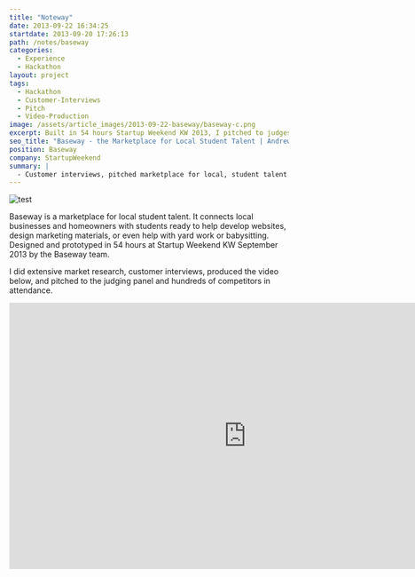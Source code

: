 ```yaml
---
title: "Noteway"
date: 2013-09-22 16:34:25
startdate: 2013-09-20 17:26:13
path: /notes/baseway
categories:
  - Experience
  - Hackathon
layout: project
tags:
  - Hackathon
  - Customer-Interviews
  - Pitch
  - Video-Production
image: /assets/article_images/2013-09-22-baseway/baseway-c.png
excerpt: Built in 54 hours Startup Weekend KW 2013, I pitched to judges, did customer interviews, and produced our demo video.
seo_title: "Baseway - the Marketplace for Local Student Talent | Andrew Paradi Alexander"
position: Baseway
company: StartupWeekend
summary: |
  - Customer interviews, pitched marketplace for local, student talent
---
```


![test](/img/andrew-fm.png)

Baseway is a marketplace for local student talent. It connects local businesses and homeowners with students ready to help develop websites, design marketing materials, or even help with yard work or babysitting. Designed and prototyped in 54 hours at Startup Weekend KW September 2013 by the Baseway team.

I did extensive market research, customer interviews, produced the video below, and pitched to the judging panel and hundreds of competitors in attendance.

<iframe
  width="853"
  height="480"
  src="https://www.youtube-nocookie.com/embed/H0gECQlxbtQ?rel=0&amp;showinfo=0"
  frameborder="0"
  allowfullscreen
/>

Startup Weekend introduced me to the startup scene at Communitech and I was hooked. Brandon Chow was on our team and in under a week he came to me with an initial idea that soon became <a href="/project/teknically-webplio" target="_blank">Webplio</a>. Where Baseway ended, <a href="/project/teknically-webplio" target="_blank">Teknically</a> began.
